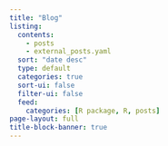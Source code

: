 ```yaml
---
title: "Blog"
listing:
  contents:
    - posts
    - external_posts.yaml
  sort: "date desc"
  type: default 
  categories: true
  sort-ui: false
  filter-ui: false
  feed:
    categories: [R package, R, posts]
page-layout: full
title-block-banner: true
---
```

